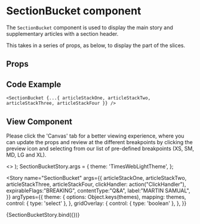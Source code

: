 
<Meta
  title="Newskit Slices/Section Bucket"
  component={SectionBucket}
/>

# SectionBucket component
The `SectionBucket` component is used to display the main story and supplementary articles with a section header.

This takes in a series of props, as below, to display the part of the slices.

## Props
<Props of={SectionBucket} />

## Code Example
`<SectionBucket {...{ articleStackOne, articleStackTwo, articleStackThree, articleStackFour }} />`

## View Component
Please click the 'Canvas' tab for a better viewing experience, where you can update the props and review at the different breakpoints by clicking the preview icon and selecting from our list of pre-defined breakpoints (XS, SM, MD, LG and XL).

  <TCThemeProvider theme={theme}>
    <>
      <GridOverlay show={gridOverlay} />
      <SectionBucket {...{ articleStackOne, articleStackTwo, articleStackThree, articleStackFour, clickHandler, expirableFlags, contentType, label  }} />
    </> 
  </TCThemeProvider>
);
SectionBucketStory.args = {
  theme: 'TimesWebLightTheme',
};

<Story
  name="SectionBucket"
  args={{ 
    articleStackOne,
    articleStackTwo,
    articleStackThree, 
    articleStackFour, 
    clickHandler: action("ClickHandler"),
    expirableFlags:"BREAKING",
    contentType:"Q&A",
    label:"MARTIN SAMUAL", 
  }}
  argTypes={{
    theme: {
      options: Object.keys(themes),
      mapping: themes,
      control: { type: 'select' },
    },
  gridOverlay: {
     control: { type: 'boolean' },
    },
  }}
>
  {SectionBucketStory.bind({})}
</Story>